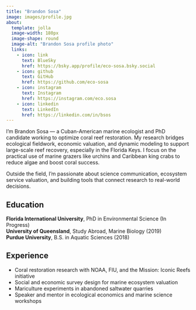 ```yaml
---
title: "Brandon Sosa"
image: images/profile.jpg
about:
  template: jolla
  image-width: 180px
  image-shape: round
  image-alt: "Brandon Sosa profile photo"
  links:
    - icon: link
      text: BlueSky
      href: https://bsky.app/profile/eco-sosa.bsky.social
    - icon: github
      text: GitHub
      href: https://github.com/eco-sosa
    - icon: instagram
      text: Instagram
      href: https://instagram.com/eco.sosa
    - icon: linkedin
      text: LinkedIn
      href: https://linkedin.com/in/bsos
---
```


:::{#hero-heading}

I'm Brandon Sosa — a Cuban-American marine ecologist and PhD candidate working to optimize coral reef restoration. My research bridges ecological fieldwork, economic valuation, and dynamic modeling to support large-scale reef recovery, especially in the Florida Keys. I focus on the practical use of marine grazers like urchins and Caribbean king crabs to reduce algae and boost coral success.

Outside the field, I’m passionate about science communication, ecosystem service valuation, and building tools that connect research to real-world decisions.

## Education

**Florida International University**, PhD in Environmental Science (In Progress)  
**University of Queensland**, Study Abroad, Marine Biology (2019)  
**Purdue University**, B.S. in Aquatic Sciences (2018)

## Experience

- Coral restoration research with NOAA, FIU, and the Mission: Iconic Reefs initiative  
- Social and economic survey design for marine ecosystem valuation  
- Mariculture experiments in abandoned saltwater quarries  
- Speaker and mentor in ecological economics and marine science workshops

:::
